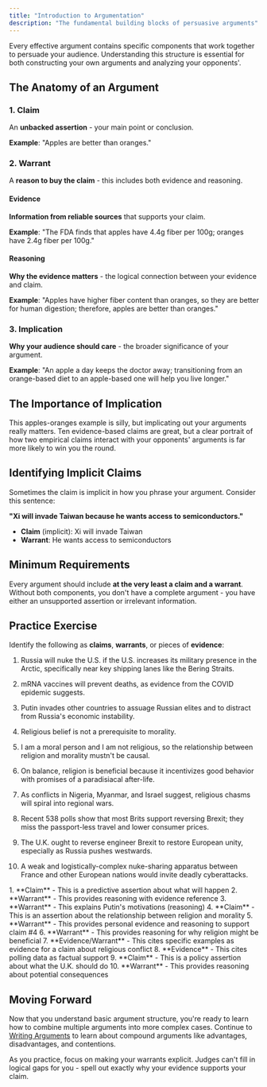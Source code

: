```yaml
---
title: "Introduction to Argumentation"
description: "The fundamental building blocks of persuasive arguments"
---
```


Every effective argument contains specific components that work together to persuade your audience. Understanding this structure is essential for both constructing your own arguments and analyzing your opponents'.

## The Anatomy of an Argument

### 1. Claim
An **unbacked assertion** - your main point or conclusion.

**Example**: "Apples are better than oranges."

### 2. Warrant
A **reason to buy the claim** - this includes both evidence and reasoning.

#### Evidence
**Information from reliable sources** that supports your claim.

**Example**: "The FDA finds that apples have 4.4g fiber per 100g; oranges have 2.4g fiber per 100g."

#### Reasoning  
**Why the evidence matters** - the logical connection between your evidence and claim.

**Example**: "Apples have higher fiber content than oranges, so they are better for human digestion; therefore, apples are better than oranges."

### 3. Implication
**Why your audience should care** - the broader significance of your argument.

**Example**: "An apple a day keeps the doctor away; transitioning from an orange-based diet to an apple-based one will help you live longer."

## The Importance of Implication

This apples-oranges example is silly, but implicating out your arguments really matters. Ten evidence-based claims are great, but a clear portrait of how two empirical claims interact with your opponents' arguments is far more likely to win you the round.

## Identifying Implicit Claims

Sometimes the claim is implicit in how you phrase your argument. Consider this sentence:

**"Xi will invade Taiwan because he wants access to semiconductors."**

- **Claim** (implicit): Xi will invade Taiwan
- **Warrant**: He wants access to semiconductors

## Minimum Requirements

Every argument should include **at the very least a claim and a warrant**. Without both components, you don't have a complete argument - you have either an unsupported assertion or irrelevant information.

## Practice Exercise

Identify the following as **claims**, **warrants**, or pieces of **evidence**:

1. Russia will nuke the U.S. if the U.S. increases its military presence in the Arctic, specifically near key shipping lanes like the Bering Straits.

2. mRNA vaccines will prevent deaths, as evidence from the COVID epidemic suggests.

3. Putin invades other countries to assuage Russian elites and to distract from Russia's economic instability.

4. Religious belief is not a prerequisite to morality.

5. I am a moral person and I am not religious, so the relationship between religion and morality mustn't be causal.

6. On balance, religion is beneficial because it incentivizes good behavior with promises of a paradisiacal after-life.

7. As conflicts in Nigeria, Myanmar, and Israel suggest, religious chasms will spiral into regional wars.

8. Recent 538 polls show that most Brits support reversing Brexit; they miss the passport-less travel and lower consumer prices.

9. The U.K. ought to reverse engineer Brexit to restore European unity, especially as Russia pushes westwards.

10. A weak and logistically-complex nuke-sharing apparatus between France and other European nations would invite deadly cyberattacks.

<Accordion title="Answer Key">
1. **Claim** - This is a predictive assertion about what will happen
2. **Warrant** - This provides reasoning with evidence reference  
3. **Warrant** - This explains Putin's motivations (reasoning)
4. **Claim** - This is an assertion about the relationship between religion and morality
5. **Warrant** - This provides personal evidence and reasoning to support claim #4
6. **Warrant** - This provides reasoning for why religion might be beneficial
7. **Evidence/Warrant** - This cites specific examples as evidence for a claim about religious conflict
8. **Evidence** - This cites polling data as factual support
9. **Claim** - This is a policy assertion about what the U.K. should do
10. **Warrant** - This provides reasoning about potential consequences
</Accordion>

## Moving Forward

Now that you understand basic argument structure, you're ready to learn how to combine multiple arguments into more complex cases. Continue to [Writing Arguments](/unit-1/writing-arguments) to learn about compound arguments like advantages, disadvantages, and contentions.

<Tip>
As you practice, focus on making your warrants explicit. Judges can't fill in logical gaps for you - spell out exactly why your evidence supports your claim.
</Tip>